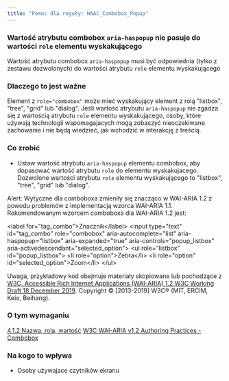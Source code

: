 ```yaml
---
title: "Pomoc dla reguły: HAAC_Combobox_Popup"
---
```


<div className="toolHelp">
<Row>
<Column colLg={16} colMd={8} colSm={4} className="toolHead">

### Wartość atrybutu combobox `aria-haspopup` nie pasuje do wartości `role` elementu wyskakującego

<div id="locLevel"></div>

Wartość atrybutu combobox `aria-haspopup` musi być odpowiednia (tylko z zestawu dozwolonych) do wartości atrybutu `role` elementu wyskakującego

</Column>
</Row>
<Row>
<Column colLg={11} colMd={5} colSm={4} className="toolMain">

### Dlaczego to jest ważne

Element z `role="combobox"` może mieć wyskakujący element z rolą "listbox", "tree", "grid" lub "dialog". Jeśli wartość atrybutu `aria-haspopup` nie zgadza się z wartością atrybutu `role` elementu wyskakującego, osoby, które używają technologii wspomagajacych mogą zobaczyć nieoczekiwane zachowanie i nie będą wiedzieć, jak wchodzić w interakcję z treścią.



<div id="locSnippet"></div>

### Co zrobić

 * Ustaw wartość atrybutu `aria-haspopup` elementu combobox, aby dopasować wartość atrybutu `role` do elementu wyskakujacego. Dozwolone wartości atrybutu `role` elementu wyskakującego to "listbox", "tree", "grid" lub "dialog".

Alert: Wytyczne dla comboboxa zmieniły się znacząco w WAI-ARIA 1.2 z powodu problemów z implementacją wzorca WAI-ARIA 1.1. Rekomendowanym wzorcem comboboxa dla WAI-ARIA 1.2 jest:


<CodeSnippet type="multi" light={true}> &lt;label for="tag_combo"&gt;Znacznik&lt;/label&gt;
  &lt;input type="text" id="tag_combo"
      role="combobox" aria-autocomplete="list"
      aria-haspopup="listbox" aria-expanded="true"
      aria-controls="popup_listbox" aria-activedescendant="selected_option"&gt;
   &lt;ul role="listbox" id="popup_listbox"&gt;
      &lt;li role="option"&gt;Zebra&lt;/li&gt;
      &lt;li role="option" id="selected_option"&gt;Zoom&lt;/li&gt;
   &lt;/ul&gt;</CodeSnippet>

Uwaga, przykładowy kod obejmuje materiały skopiowane lub pochodzące z [W3C, Accessible Rich Internet Applications (WAI-ARIA) 1.2 W3C Working Draft 18 December 2019](https://www.w3.org/TR/wai-aria-1.2/#combobox). Copyright © [2013-2019] W3C® (MIT, ERCIM, Keio, Beihang).

</Column>
<Column colLg={5} colMd={3} colSm={4} className="toolLeft">

### O tym wymaganiu

[4.1.2 Nazwa, rola, wartość](http://www.ibm.com/able/guidelines/ci162/name_role_value.html)
[W3C WAI-ARIA v1.2 Authoring Practices - Combobox](https://www.w3.org/TR/wai-aria-1.2/#combobox)

### Na kogo to wpływa

 * Osoby używajace czytników ekranu

</Column>
</Row>
</div>

